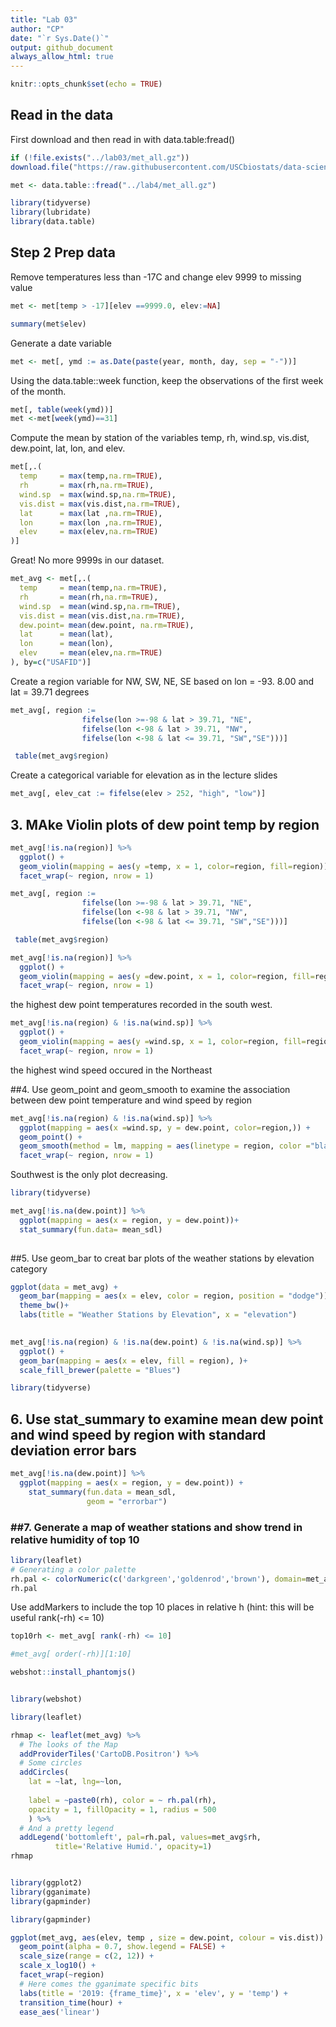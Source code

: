 ```yaml
---
title: "Lab 03"
author: "CP"
date: "`r Sys.Date()`"
output: github_document
always_allow_html: true
---
```


```r
knitr::opts_chunk$set(echo = TRUE)
```
## Read in the data
First download and then read in with data.table:fread()

```r
if (!file.exists("../lab03/met_all.gz"))
download.file("https://raw.githubusercontent.com/USCbiostats/data-science-data/master/02_met/met_all.gz", "met_all.gz", method="libcurl", timeout = 60)


```
```r
met <- data.table::fread("../lab4/met_all.gz")
```
```r
library(tidyverse)
library(lubridate)
library(data.table)

```

## Step 2 Prep data 

Remove temperatures less than -17C and change elev 9999 to missing value 
```r
met <- met[temp > -17][elev ==9999.0, elev:=NA]
```
```r
summary(met$elev)
```
Generate a date variable 

```r
met <- met[, ymd := as.Date(paste(year, month, day, sep = "-"))]
```
Using the data.table::week function, keep the observations of the first week of the month.

```r
met[, table(week(ymd))]
met <-met[week(ymd)==31]
```
Compute the mean by station of the variables temp, rh, wind.sp, vis.dist, dew.point, lat, lon, and elev.

```r
met[,.(
  temp     = max(temp,na.rm=TRUE),
  rh       = max(rh,na.rm=TRUE),
  wind.sp  = max(wind.sp,na.rm=TRUE),
  vis.dist = max(vis.dist,na.rm=TRUE),
  lat      = max(lat ,na.rm=TRUE),
  lon      = max(lon ,na.rm=TRUE), 
  elev     = max(elev,na.rm=TRUE)
)]
```
Great! No more 9999s in our dataset. 


```r
met_avg <- met[,.(
  temp     = mean(temp,na.rm=TRUE),
  rh       = mean(rh,na.rm=TRUE),
  wind.sp  = mean(wind.sp,na.rm=TRUE),
  vis.dist = mean(vis.dist,na.rm=TRUE),
  dew.point= mean(dew.point, na.rm=TRUE),
  lat      = mean(lat),
  lon      = mean(lon), 
  elev     = mean(elev,na.rm=TRUE)
), by=c("USAFID")]
```
Create a region variable for NW, SW, NE, SE based on lon = -93. 8.00 and lat = 39.71 degrees
```r
met_avg[, region := 
                fifelse(lon >=-98 & lat > 39.71, "NE",
                fifelse(lon <-98 & lat > 39.71, "NW",
                fifelse(lon <-98 & lat <= 39.71, "SW","SE")))]

 table(met_avg$region)                     
```

Create a categorical variable for elevation as in the lecture slides

```r
met_avg[, elev_cat := fifelse(elev > 252, "high", "low")]

```
## 3. MAke Violin plots of dew point temp by region 

```r
met_avg[!is.na(region)] %>% 
  ggplot() + 
  geom_violin(mapping = aes(y =temp, x = 1, color=region, fill=region)) + 
  facet_wrap(~ region, nrow = 1)
```
```r
met_avg[, region := 
                fifelse(lon >=-98 & lat > 39.71, "NE",
                fifelse(lon <-98 & lat > 39.71, "NW",
                fifelse(lon <-98 & lat <= 39.71, "SW","SE")))]

 table(met_avg$region)
```
```r

met_avg[!is.na(region)] %>% 
  ggplot() + 
  geom_violin(mapping = aes(y =dew.point, x = 1, color=region, fill=region)) + 
  facet_wrap(~ region, nrow = 1)
```
the highest dew point temperatures recorded in the south west. 
```r

met_avg[!is.na(region) & !is.na(wind.sp)] %>% 
  ggplot() + 
  geom_violin(mapping = aes(y =wind.sp, x = 1, color=region, fill=region)) + 
  facet_wrap(~ region, nrow = 1)
```
the highest wind speed occured in the Northeast 

##4. Use geom_point and geom_smooth to examine the association between dew point temperature and wind speed by region

```r
met_avg[!is.na(region) & !is.na(wind.sp)] %>% 
  ggplot(mapping = aes(x =wind.sp, y = dew.point, color=region,)) + 
  geom_point() + 
  geom_smooth(method = lm, mapping = aes(linetype = region, color ="black"))+
  facet_wrap(~ region, nrow = 1)

```
Southwest is the only plot decreasing. 

```r
library(tidyverse)

```
```r

met_avg[!is.na(dew.point)] %>%
  ggplot(mapping = aes(x = region, y = dew.point))+
  stat_summary(fun.data= mean_sdl)
  
```



##5. Use geom_bar to creat bar plots of the weather stations by elevation category 


```r
ggplot(data = met_avg) + 
  geom_bar(mapping = aes(x = elev, color = region, position = "dodge"))+
  theme_bw()+
  labs(title = "Weather Stations by Elevation", x = "elevation")
  
```  

```r
met_avg[!is.na(region) & !is.na(dew.point) & !is.na(wind.sp)] %>% 
  ggplot() + 
  geom_bar(mapping = aes(x = elev, fill = region), )+
  scale_fill_brewer(palette = "Blues")
```
```r
library(tidyverse)
```

## 6. Use stat_summary to examine mean dew point and wind speed by region with standard deviation error bars

```r
met_avg[!is.na(dew.point)] %>%
  ggplot(mapping = aes(x = region, y = dew.point)) + 
    stat_summary(fun.data = mean_sdl, 
                 geom = "errorbar")
```
### ##7. Generate a map of weather stations and show trend in relative humidity of top 10

```r
library(leaflet)
# Generating a color palette
rh.pal <- colorNumeric(c('darkgreen','goldenrod','brown'), domain=met_avg$rh)
rh.pal

```
Use addMarkers to include the top 10 places in relative h (hint: this
will be useful rank(-rh) \<= 10)

```r
top10rh <- met_avg[ rank(-rh) <= 10]
```

```r
#met_avg[ order(-rh)][1:10]
```
```r


webshot::install_phantomjs()


library(webshot)
```
```r
library(leaflet)

```


```r
rhmap <- leaflet(met_avg) %>% 
  # The looks of the Map
  addProviderTiles('CartoDB.Positron') %>% 
  # Some circles
  addCircles(
    lat = ~lat, lng=~lon,
                                                  
    label = ~paste0(rh), color = ~ rh.pal(rh),
    opacity = 1, fillOpacity = 1, radius = 500
    ) %>%
  # And a pretty legend
  addLegend('bottomleft', pal=rh.pal, values=met_avg$rh,
          title='Relative Humid.', opacity=1)
rhmap
```

```r

```
```r
library(ggplot2)
library(gganimate)
library(gapminder)

```



```r
library(gapminder)

ggplot(met_avg, aes(elev, temp , size = dew.point, colour = vis.dist)) +
  geom_point(alpha = 0.7, show.legend = FALSE) +
  scale_size(range = c(2, 12)) +
  scale_x_log10() +
  facet_wrap(~region) 
  # Here comes the gganimate specific bits
  labs(title = '2019: {frame_time}', x = 'elev', y = 'temp') +
  transition_time(hour) +
  ease_aes('linear')
```
